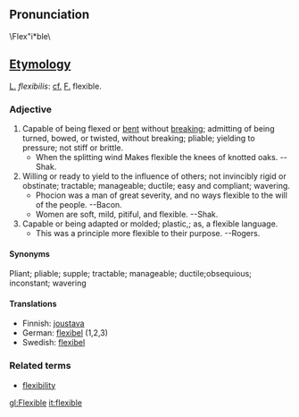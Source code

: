 {{Webster}}
== Pronunciation ==
\Flex"i*ble\

== [[Etymology]] ==
[[L.]] ''flexibilis'': [[cf.]] [[F.]] flexible.
===Adjective===
#Capable of being flexed or [[bent]] without [[break]]ing; admitting of being turned, bowed, or twisted, without breaking; pliable; yielding to pressure; not stiff or brittle.
#*When the splitting wind Makes flexible the knees of knotted oaks. --Shak.
#Willing or ready to yield to the influence of others; not invincibly rigid or obstinate; tractable; manageable; ductile; easy and compliant; wavering.
#*Phocion was a man of great severity, and no ways flexible to the will of the people. --Bacon.
#*Women are soft, mild, pitiful, and flexible. --Shak.
#Capable or being adapted or molded; plastic,; as, a flexible language.
#*This was a principle more flexible to their purpose. --Rogers.

====Synonyms====
Pliant; pliable; supple; tractable; manageable; ductile;obsequious; inconstant; wavering

====Translations====
*Finnish: [[joustava]]
*German: [[flexibel#German|flexibel]] (1,2,3)
*Swedish: [[flexibel#Swedish|flexibel]]

===Related terms===
*[[flexibility]]

[[gl:Flexible]]
[[it:flexible]]